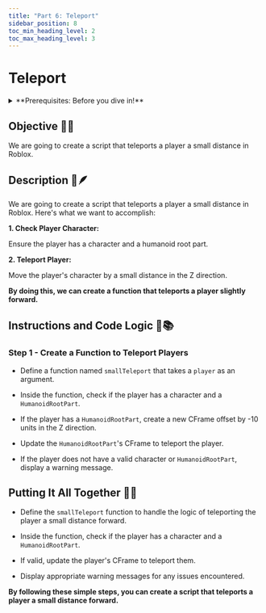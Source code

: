 ```yaml
---
title: "Part 6: Teleport"
sidebar_position: 8
toc_min_heading_level: 2
toc_max_heading_level: 3
---
```


# Teleport

<details>
    <summary>**Prerequisites: Before you dive in!**</summary>

    **1. Intro**

    **2. Setup**

    **3. Creating a Gamepass**
</details>

## Objective 🧐🗿

We are going to create a script that teleports a player a small distance in Roblox.

## Description 📖🪶

We are going to create a script that teleports a player a small distance in Roblox. Here's what we want to accomplish:

**1. Check Player Character:**

Ensure the player has a character and a humanoid root part. 

**2. Teleport Player:**

Move the player's character by a small distance in the Z direction. 

**By doing this, we can create a function that teleports a player slightly forward.** 

## Instructions and Code Logic 📝📚

### Step 1 - Create a Function to Teleport Players

- Define a function named `smallTeleport` that takes a `player` as an argument. 

- Inside the function, check if the player has a character and a `HumanoidRootPart`. 

- If the player has a `HumanoidRootPart`, create a new CFrame offset by -10 units in the Z direction. 

- Update the `HumanoidRootPart`'s CFrame to teleport the player. 

- If the player does not have a valid character or `HumanoidRootPart`, display a warning message. 

## Putting It All Together 🔧🔩 

- Define the `smallTeleport` function to handle the logic of teleporting the player a small distance forward. 

- Inside the function, check if the player has a character and a `HumanoidRootPart`. 

- If valid, update the player's CFrame to teleport them. 

- Display appropriate warning messages for any issues encountered. 

**By following these simple steps, you can create a script that teleports a player a small distance forward.** 
